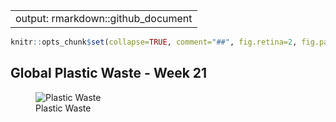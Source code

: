 
---
output: rmarkdown::github_document
---

```r
knitr::opts_chunk$set(collapse=TRUE, comment="##", fig.retina=2, fig.path = "README_figs/README-")


```

## Global Plastic Waste - Week 21

![Plastic Waste](https://raw.githubusercontent.com/carstenstann/TidyTuesdaySubmissions/master/README_figs/Global Plastic Waste.png)



